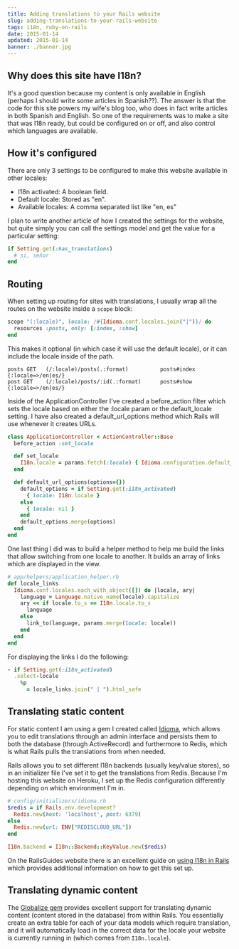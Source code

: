 ```yaml
---
title: Adding translations to your Rails website
slug: adding-translations-to-your-rails-website
tags: i18n, ruby-on-rails
date: 2015-01-14
updated: 2015-01-14
banner: ./banner.jpg
---
```


## Why does this site have I18n?

It's a good question because my content is only available in English (perhaps I should write some articles in Spanish??). The answer is that the code for this site powers my wife's blog too, who does in fact write articles in both Spanish and English. So one of the requirements was to make a site that was I18n ready, but could be configured on or off, and also control which languages are available.

## How it's configured

There are only 3 settings to be configured to make this website available in other locales:

- I18n activated: A boolean field.
- Default locale: Stored as "en".
- Available locales: A comma separated list like "en, es"

I plan to write another article of how I created the settings for the website, but quite simply you can call the settings model and get the value for a particular setting:

```ruby
if Setting.get(:has_translations)
  # si, señor
end
```

## Routing

When setting up routing for sites with translations, I usually wrap all the routes on the website inside a `scope` block:

```ruby
scope "(:locale)", locale: /#{Idioma.conf.locales.join("|")}/ do
  resources :posts, only: [:index, :show]
end
```

This makes it optional (in which case it will use the default locale), or it can include the locale inside of the path.

```
posts GET   (/:locale)/posts(.:format)          posts#index {:locale=>/en|es/}
post GET    (/:locale)/posts/:id(.:format)      posts#show {:locale=>/en|es/}
```

Inside of the ApplicationController I've created a before_action filter which sets the locale based on either the :locale param or the default_locale setting. I have also created a default_url_options method which Rails will use whenever it creates URLs.

```ruby
class ApplicationController < ActionController::Base
  before_action :set_locale

  def set_locale
    I18n.locale = params.fetch(:locale) { Idioma.configuration.default_locale }
  end

  def default_url_options(options={})
    default_options = if Setting.get(:i18n_activated)
      { locale: I18n.locale }
    else
      { locale: nil }
    end
    default_options.merge(options)
  end
end
```

One last thing I did was to build a helper method to help me build the links that allow switching from one locale to another. It builds an array of links which are displayed in the view.

```ruby
# app/helpers/application_helper.rb
def locale_links
  Idioma.conf.locales.each_with_object([]) do |locale, ary|
    language = Language.native_name(locale).capitalize
    ary << if locale.to_s == I18n.locale.to_s
      language
    else
      link_to(language, params.merge(locale: locale))
    end
  end
end
```

For displaying the links I do the following:

```ruby
- if Setting.get(:i18n_activated)
  .select-locale
    %p
      = locale_links.join(" | ").html_safe
```

## Translating static content

For static content I am using a gem I created called [Idioma](https://github.com/leighhalliday/idioma), which allows you to edit translations through an admin interface and persists them to both the database (through ActiveRecord) and furthermore to Redis, which is what Rails pulls the translations from when needed.

Rails allows you to set different I18n backends (usually key/value stores), so in an initializer file I've set it to get the translations from Redis. Because I'm hosting this website on Heroku, I set up the Redis configuration differently depending on which environment I'm in.

```ruby
# config/initializers/idioma.rb
$redis = if Rails.env.development?
  Redis.new(host: 'localhost', post: 6379)
else
  Redis.new(url: ENV["REDISCLOUD_URL"])
end

I18n.backend = I18n::Backend::KeyValue.new($redis)
```

On the RailsGuides website there is an excellent guide on [using I18n in Rails](http://guides.rubyonrails.org/i18n.html) which provides additional information on how to get this set up.

## Translating dynamic content

The [Globalize gem](https://github.com/globalize/globalize) provides excellent support for translating dynamic content (content stored in the database) from within Rails. You essentially create an extra table for each of your data models which require translation, and it will automatically load in the correct data for the locale your website is currently running in (which comes from `I18n.locale`).
